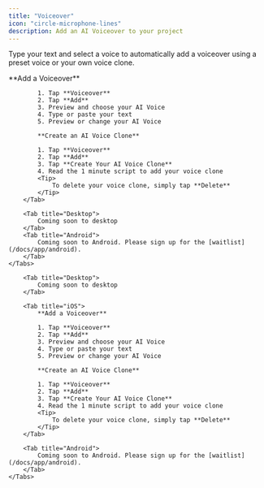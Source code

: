 ```yaml
---
title: "Voiceover"
icon: "circle-microphone-lines"
description: Add an AI Voiceover to your project
---
```


Type your text and select a voice to automatically add a voiceover using a preset voice or your own voice clone.

<div id="ios-tab">
    <Tabs>
        <Tab title="iOS">
            **Add a Voiceover**

            1. Tap **Voiceover**
            2. Tap **Add**
            3. Preview and choose your AI Voice
            4. Type or paste your text
            5. Preview or change your AI Voice

            **Create an AI Voice Clone**

            1. Tap **Voiceover**
            2. Tap **Add**
            3. Tap **Create Your AI Voice Clone**
            4. Read the 1 minute script to add your voice clone
            <Tip>
                To delete your voice clone, simply tap **Delete**
            </Tip>
        </Tab>

        <Tab title="Desktop">
            Coming soon to desktop
        </Tab>
        <Tab title="Android">
            Coming soon to Android. Please sign up for the [waitlist](/docs/app/android).
        </Tab>
    </Tabs>

</div>

<div id="desktop-tab">
    <Tabs>

        <Tab title="Desktop">
            Coming soon to desktop
        </Tab>

        <Tab title="iOS">
            **Add a Voiceover**

            1. Tap **Voiceover**
            2. Tap **Add**
            3. Preview and choose your AI Voice
            4. Type or paste your text
            5. Preview or change your AI Voice

            **Create an AI Voice Clone**

            1. Tap **Voiceover**
            2. Tap **Add**
            3. Tap **Create Your AI Voice Clone**
            4. Read the 1 minute script to add your voice clone
            <Tip>
                To delete your voice clone, simply tap **Delete**
            </Tip>
        </Tab>

        <Tab title="Android">
            Coming soon to Android. Please sign up for the [waitlist](/docs/app/android).
        </Tab>
    </Tabs>

</div>